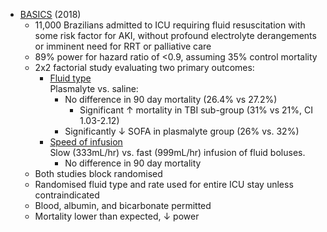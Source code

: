 * [BASICS](https://jamanetwork.com/journals/jama/fullarticle/2783039) (2018)
    * 11,000 Brazilians admitted to ICU requiring fluid resuscitation with some risk factor for AKI, without profound electrolyte derangements or imminent need for RRT or palliative care
    * 89% power for hazard ratio of <0.9, assuming 35% control mortality
    * 2x2 factorial study evaluating two primary outcomes:
        * [Fluid type](https://jamanetwork.com/journals/jama/fullarticle/2783040)\
        Plasmalyte vs. saline:
            * No difference in 90 day mortality (26.4% vs 27.2%)
                * Significant ↑ mortality in TBI sub-group (31% vs 21%, CI 1.03-2.12)
            * Significantly ↓ SOFA in plasmalyte group (26% vs. 32%)
        * [Speed of infusion](https://jamanetwork.com/journals/jama/fullarticle/2783039)\
        Slow (333mL/hr) vs. fast (999mL/hr) infusion of fluid boluses.
            * No difference in 90 day mortality
    * Both studies block randomised
    * Randomised fluid type and rate used for entire ICU stay unless contraindicated
    * Blood, albumin, and bicarbonate permitted
    * Mortality lower than expected, ↓ power